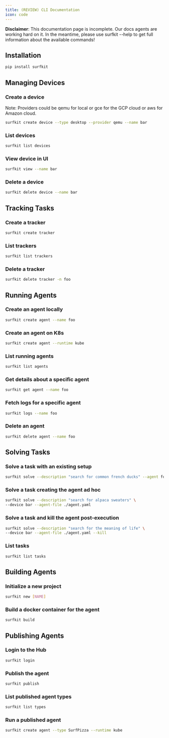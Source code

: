 ```yaml
---
title: (REVIEW) CLI Documentation
icon: code
---
```


**Disclaimer**: This documentation page is incomplete. Our docs agents are working hard on it. In the meantime, please use surfkit --help to get full information about the available commands!

## Installation

```sh
pip install surfkit
```

## Managing Devices

### Create a device

Note: Providers could be qemu for local or gce for the GCP cloud or aws for Amazon cloud. 

```sh
surfkit create device --type desktop --provider qemu --name bar
```

### List devices

```sh
surfkit list devices
```

### View device in UI

```sh
surfkit view --name bar
```

### Delete a device

```sh
surfkit delete device --name bar
```

## Tracking Tasks

### Create a tracker

```sh
surfkit create tracker
```

### List trackers

```sh
surfkit list trackers
```

### Delete a tracker

```sh
surfkit delete tracker -n foo
```

## Running Agents

### Create an agent locally

```sh
surfkit create agent --name foo
```

### Create an agent on K8s

```sh
surfkit create agent --runtime kube
```

### List running agents

```sh
surfkit list agents
```

### Get details about a specific agent

```sh
surfkit get agent --name foo
```

### Fetch logs for a specific agent

```sh
surfkit logs --name foo
```

### Delete an agent

```sh
surfkit delete agent --name foo
```

## Solving Tasks

### Solve a task with an existing setup

```sh
surfkit solve --description "search for common french ducks" --agent foo --device bar
```

### Solve a task creating the agent ad hoc

```sh
surfkit solve --description "search for alpaca sweaters" \
--device bar --agent-file ./agent.yaml
```

### Solve a task and kill the agent post-execution

```sh
surfkit solve --description "search for the meaning of life" \
--device bar --agent-file ./agent.yaml --kill
```

### List tasks

```sh
surfkit list tasks
```

## Building Agents

### Initialize a new project

```sh
surfkit new [NAME]
```

### Build a docker container for the agent

```sh
surfkit build
```

## Publishing Agents

### Login to the Hub

```sh
surfkit login
```

### Publish the agent

```sh
surfkit publish
```

### List published agent types

```sh
surfkit list types
```

### Run a published agent

```sh
surfkit create agent --type SurfPizza --runtime kube
```
